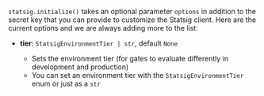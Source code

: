 `statsig.initialize()` takes an optional parameter `options` in addition to the secret key that you can provide to customize the Statsig client. Here are the current options and we are always adding more to the list:

- **tier**: `StatsigEnvironmentTier | str`, default `None`

  - Sets the environment tier (for gates to evaluate differently in development and production)
  - You can set an environment tier with the `StatsigEnvironmentTier` enum or just as a `str`
